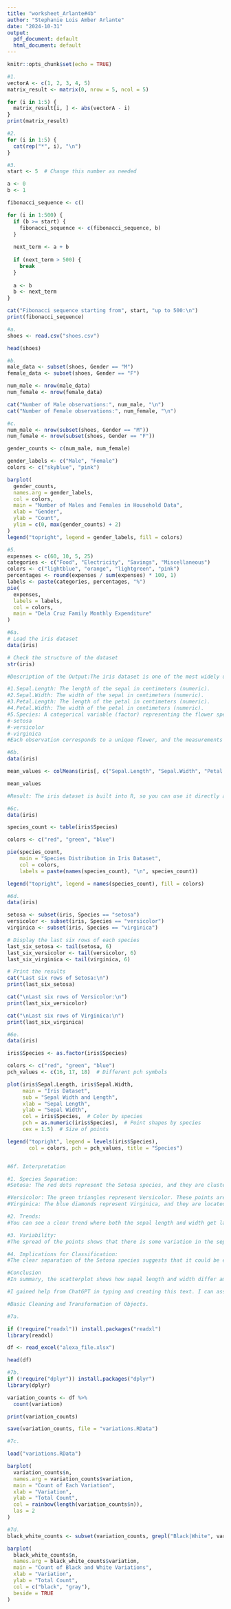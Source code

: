 ```yaml
---
title: "worksheet_Arlante#4b"
author: "Stephanie Lois Amber Arlante"
date: "2024-10-31"
output:
  pdf_document: default
  html_document: default
---
```

```r
knitr::opts_chunk$set(echo = TRUE)
```
```r
#1. 
vectorA <- c(1, 2, 3, 4, 5)
matrix_result <- matrix(0, nrow = 5, ncol = 5)

for (i in 1:5) {
  matrix_result[i, ] <- abs(vectorA - i)
}
print(matrix_result)

```
```r
#2.
for (i in 1:5) {
  cat(rep("*", i), "\n")
}

```
```r
#3.
start <- 5  # Change this number as needed

a <- 0
b <- 1

fibonacci_sequence <- c()

for (i in 1:500) {
  if (b >= start) {
    fibonacci_sequence <- c(fibonacci_sequence, b)
  }
  
  next_term <- a + b
  
  if (next_term > 500) {
    break
  }
  
  a <- b
  b <- next_term
}

cat("Fibonacci sequence starting from", start, "up to 500:\n")
print(fibonacci_sequence)

```
```r
#a.
shoes <- read.csv("shoes.csv")

head(shoes)

```
```r
#b.
male_data <- subset(shoes, Gender == "M")
female_data <- subset(shoes, Gender == "F")

num_male <- nrow(male_data)
num_female <- nrow(female_data)

cat("Number of Male observations:", num_male, "\n")
cat("Number of Female observations:", num_female, "\n")

```
```r
#c. 
num_male <- nrow(subset(shoes, Gender == "M"))
num_female <- nrow(subset(shoes, Gender == "F"))

gender_counts <- c(num_male, num_female)

gender_labels <- c("Male", "Female")
colors <- c("skyblue", "pink")

barplot(
  gender_counts,
  names.arg = gender_labels,
  col = colors,
  main = "Number of Males and Females in Household Data",
  xlab = "Gender",
  ylab = "Count",
  ylim = c(0, max(gender_counts) + 2)
)
legend("topright", legend = gender_labels, fill = colors)

```
```r
#5. 
expenses <- c(60, 10, 5, 25)
categories <- c("Food", "Electricity", "Savings", "Miscellaneous")
colors <- c("lightblue", "orange", "lightgreen", "pink")
percentages <- round(expenses / sum(expenses) * 100, 1)
labels <- paste(categories, percentages, "%")
pie(
  expenses,
  labels = labels,
  col = colors,
  main = "Dela Cruz Family Monthly Expenditure"
)
```
```r
#6a.
# Load the iris dataset
data(iris)

# Check the structure of the dataset
str(iris)

#Description of the Output:The iris dataset is one of the most widely used datasets for machine learning and statistical analysis. It contains 150 observations of iris flowers with 5 variables:

#1.Sepal.Length: The length of the sepal in centimeters (numeric).
#2.Sepal.Width: The width of the sepal in centimeters (numeric).
#3.Petal.Length: The length of the petal in centimeters (numeric).
#4.Petal.Width: The width of the petal in centimeters (numeric).
#5.Species: A categorical variable (factor) representing the flower species, with three possible values:
#-setosa
#-versicolor
#-virginica
#Each observation corresponds to a unique flower, and the measurements capture the physical dimensions of the flower’s sepals and petals. The dataset is often used for classification tasks because the species variable can be predicted based on the four numeric measurements.

```
```r
#6b.
data(iris)

mean_values <- colMeans(iris[, c("Sepal.Length", "Sepal.Width", "Petal.Length", "Petal.Width")])

mean_values

#Result: The iris dataset is built into R, so you can use it directly and the colMeans() function computes the mean for each of the specified columns.The result is stored in the mean_values object.

```
```r
#6c.
data(iris)

species_count <- table(iris$Species)

colors <- c("red", "green", "blue")

pie(species_count, 
    main = "Species Distribution in Iris Dataset", 
    col = colors, 
    labels = paste(names(species_count), "\n", species_count))

legend("topright", legend = names(species_count), fill = colors)

```
```r
#6d.
data(iris)

setosa <- subset(iris, Species == "setosa")
versicolor <- subset(iris, Species == "versicolor")
virginica <- subset(iris, Species == "virginica")

# Display the last six rows of each species
last_six_setosa <- tail(setosa, 6)
last_six_versicolor <- tail(versicolor, 6)
last_six_virginica <- tail(virginica, 6)

# Print the results
cat("Last six rows of Setosa:\n")
print(last_six_setosa)

cat("\nLast six rows of Versicolor:\n")
print(last_six_versicolor)

cat("\nLast six rows of Virginica:\n")
print(last_six_virginica)

```
```r
#6e.
data(iris)

iris$Species <- as.factor(iris$Species)

colors <- c("red", "green", "blue")
pch_values <- c(16, 17, 18)  # Different pch symbols

plot(iris$Sepal.Length, iris$Sepal.Width,
     main = "Iris Dataset", 
     sub = "Sepal Width and Length",
     xlab = "Sepal Length", 
     ylab = "Sepal Width", 
     col = iris$Species,  # Color by species
     pch = as.numeric(iris$Species),  # Point shapes by species
     cex = 1.5)  # Size of points

legend("topright", legend = levels(iris$Species), 
       col = colors, pch = pch_values, title = "Species")


#6f. Interpretation

#1. Species Separation:
#Setosa: The red dots represent the Setosa species, and they are clustered together in the lower left part of the plot. This shows that Setosa has the smallest sepals (the leaf-like parts of the flower) compared to the other two species.

#Versicolor: The green triangles represent Versicolor. These points are spread out in the middle of the plot, indicating that their sepal sizes are larger than Setosa but smaller than Virginica.
#Virginica: The blue diamonds represent Virginica, and they are located in the upper right area. This means that Virginica has the largest sepals of all three species.

#2. Trends:
#You can see a clear trend where both the sepal length and width get larger from Setosa to Virginica. This means that, generally, as the size of the sepal increases, both its length and width tend to increase as well.

#3. Variability:
#The spread of the points shows that there is some variation in the sepal sizes within each species. For example, Versicolor has a wider range of sizes compared to Setosa, which is tightly grouped together.

#4. Implications for Classification:
#The clear separation of the Setosa species suggests that it could be easily identified just by looking at its sepal size. However, since Versicolor and Virginica overlap a bit, we might need to look at other characteristics (like petal size) to tell them apart more accurately.

#Conclusion
#In summary, the scatterplot shows how sepal length and width differ among the three species of irises. It helps us understand that Setosa is quite different from the others, while Versicolor and Virginica are more similar but can still be distinguished with some effort. This kind of visual representation is useful in biology for studying and classifying different species of plants.

#I gained help from ChatGPT in typing and creating this text. I can assure that I understand the context. 
```
```r
#Basic Cleaning and Transformation of Objects.

#7a.

if (!require("readxl")) install.packages("readxl")
library(readxl)

df <- read_excel("alexa_file.xlsx")

head(df)

```
```r
#7b.
if (!require("dplyr")) install.packages("dplyr")
library(dplyr)

variation_counts <- df %>%
  count(variation)

print(variation_counts)

save(variation_counts, file = "variations.RData")

```
```r
#7c.

load("variations.RData")

barplot(
  variation_counts$n,                         
  names.arg = variation_counts$variation,     
  main = "Count of Each Variation",           
  xlab = "Variation",                         
  ylab = "Total Count",                       
  col = rainbow(length(variation_counts$n)),  
  las = 2                                     
)
```
```r
#7d.
black_white_counts <- subset(variation_counts, grepl("Black|White", variation_counts$variation))

barplot(
  black_white_counts$n,
  names.arg = black_white_counts$variation,
  main = "Count of Black and White Variations",
  xlab = "Variation",
  ylab = "Total Count",
  col = c("black", "gray"),                   
  beside = TRUE                               
)

```

